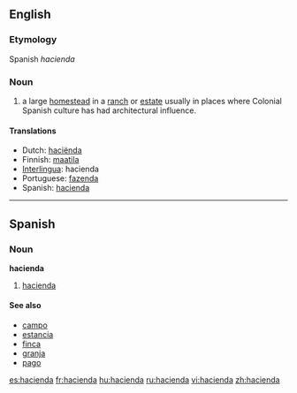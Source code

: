 {{wikipedia|Hacienda}}
==English==

===Etymology===
Spanish ''hacienda''

===Noun===
{{en-noun}}

# a large [[homestead]] in a [[ranch]] or [[estate]] usually in places where Colonial Spanish culture has had architectural influence.

====Translations====
*Dutch: [[haciënda]]
*Finnish: [[maatila]]
*[[Interlingua]]: hacienda
*Portuguese: [[fazenda]] {{f}}
*Spanish: [[#Spanish|hacienda]] {{f}}

----

==Spanish==

===Noun===
'''hacienda''' {{f}}

# [[hacienda]]

====See also====
*[[campo]] {{m}}
*[[estancia]] {{f}}
*[[finca]] {{f}}
*[[granja]] {{f}}
*[[pago]] {{m}}

[[es:hacienda]]
[[fr:hacienda]]
[[hu:hacienda]]
[[ru:hacienda]]
[[vi:hacienda]]
[[zh:hacienda]]